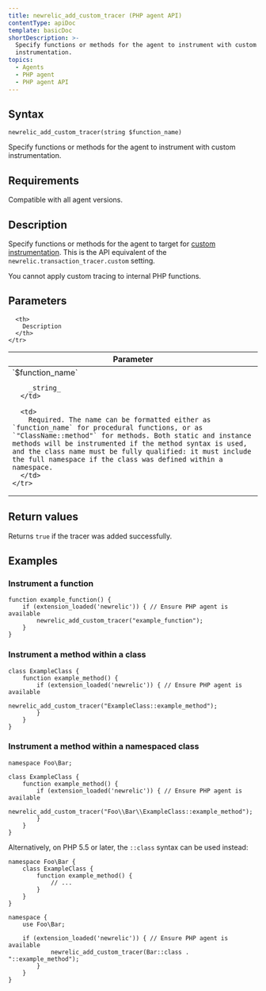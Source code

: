 ```yaml
---
title: newrelic_add_custom_tracer (PHP agent API)
contentType: apiDoc
template: basicDoc
shortDescription: >-
  Specify functions or methods for the agent to instrument with custom
  instrumentation.
topics:
  - Agents
  - PHP agent
  - PHP agent API
---
```


## Syntax

```
newrelic_add_custom_tracer(string $function_name)
```

Specify functions or methods for the agent to instrument with custom instrumentation.

## Requirements

Compatible with all agent versions.

## Description

Specify functions or methods for the agent to target for [custom instrumentation](/docs/agents/php-agent/features/php-custom-instrumentation). This is the API equivalent of the `newrelic.transaction_tracer.custom` setting.

You cannot apply custom tracing to internal PHP functions.

## Parameters

<Table>
  <thead>
    <tr>
      <th width="25%">
        Parameter
      </th>

      <th>
        Description
      </th>
    </tr>
  </thead>

  <tbody>
    <tr>
      <td>
        `$function_name`

        _string_
      </td>

      <td>
        Required. The name can be formatted either as `function_name` for procedural functions, or as `"ClassName::method"` for methods. Both static and instance methods will be instrumented if the method syntax is used, and the class name must be fully qualified: it must include the full namespace if the class was defined within a namespace.
      </td>
    </tr>
  </tbody>
</Table>

## Return values

Returns `true` if the tracer was added successfully.

## Examples

### Instrument a function

```
function example_function() {
    if (extension_loaded('newrelic')) { // Ensure PHP agent is available
        newrelic_add_custom_tracer("example_function");
    }
}
```

### Instrument a method within a class

```
class ExampleClass {
    function example_method() {
        if (extension_loaded('newrelic')) { // Ensure PHP agent is available
    	    newrelic_add_custom_tracer("ExampleClass::example_method");
        }
    }
}
```

### Instrument a method within a namespaced class

```
namespace Foo\Bar;

class ExampleClass {
    function example_method() {
        if (extension_loaded('newrelic')) { // Ensure PHP agent is available
    	    newrelic_add_custom_tracer("Foo\\Bar\\ExampleClass::example_method");
        }
    }
}
```

Alternatively, on PHP 5.5 or later, the `::class` syntax can be used instead:

```
namespace Foo\Bar {
    class ExampleClass {
        function example_method() {
            // ...
        }
    }
}

namespace {
    use Foo\Bar;

    if (extension_loaded('newrelic')) { // Ensure PHP agent is available
    	    newrelic_add_custom_tracer(Bar::class . "::example_method");
        }
    }
}
```
